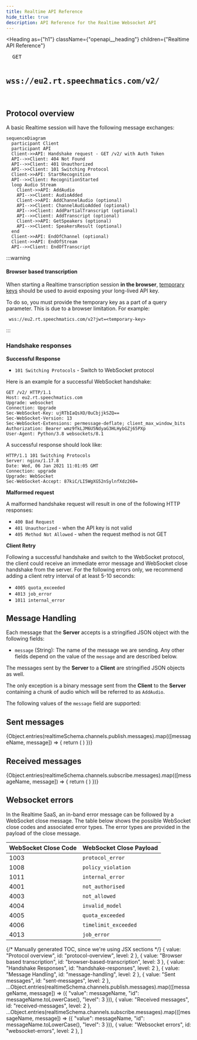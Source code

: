 ```yaml
---
title: Realtime API Reference
hide_title: true
description: API Reference for the Realtime Websocket API
---
```


<Heading
  as={"h1"}
  className={"openapi__heading"}
  children={"Realtime API Reference"}
>
</Heading>

<pre className="openapi__method-endpoint">
  <span className="badge badge--primary">GET</span>
  <h2 className="openapi__method-endpoint-path">wss://eu2.rt.speechmatics.com/v2/</h2>
</pre>

## Protocol overview

A basic Realtime session will have the following message exchanges:

```mermaid
sequenceDiagram
  participant Client
  participant API
  Client->>API: Handshake request - GET /v2/ with Auth Token
  API-->>Client: 404 Not Found
  API-->>Client: 401 Unauthorized
  API-->>Client: 101 Switching Protocol
  Client->>API: StartRecognition
  API-->>Client: RecognitionStarted
  loop Audio Stream
    Client->>API: AddAudio
    API-->>Client: AudioAdded
    Client->>API: AddChannelAudio (optional)
    API-->>Client: ChannelAudioAdded (optional)
    API-->>Client: AddPartialTranscript (optional)
    API-->>Client: AddTranscript (optional)
    Client->>API: GetSpeakers (optional)
    API-->>Client: SpeakersResult (optional)
  end
  Client->>API: EndOfChannel (optional)
  Client->>API: EndOfStream
  API-->>Client: EndOfTranscript
```

:::warning
#### Browser based transcription

When starting a Realtime transcription session **in the browser**, [temporary keys](/get-started/authentication#temporary-keys) should be used to avoid exposing your long-lived API key.

To do so, you must provide the temporary key as a part of a query parameter. This is due to a browser limitation. For example:

```url
 wss://eu2.rt.speechmatics.com/v2?jwt=<temporary-key>
```
:::


### Handshake responses

**Successful Response**

- `101 Switching Protocols` - Switch to WebSocket protocol

Here is an example for a successful WebSocket handshake:

```
GET /v2/ HTTP/1.1
Host: eu2.rt.speechmatics.com
Upgrade: websocket
Connection: Upgrade
Sec-WebSocket-Key: ujRTbIaQsXO/0uCbjjkSZQ==
Sec-WebSocket-Version: 13
Sec-WebSocket-Extensions: permessage-deflate; client_max_window_bits
Authorization: Bearer wmz9fkLJM6U5NdyaG3HLHybGZj65PXp
User-Agent: Python/3.8 websockets/8.1
```

A successful response should look like:

```
HTTP/1.1 101 Switching Protocols
Server: nginx/1.17.8
Date: Wed, 06 Jan 2021 11:01:05 GMT
Connection: upgrade
Upgrade: WebSocket
Sec-WebSocket-Accept: 87kiC/LI5WgXG52nSylnfXdz260=
```

**Malformed request**

A malformed handshake request will result in one of the following HTTP responses:

- `400 Bad Request`
- `401 Unauthorized` - when the API key is not valid
- `405 Method Not Allowed` - when the request method is not GET

**Client Retry**

Following a successful handshake and switch to the WebSocket protocol, the client could receive an immediate error message and WebSocket close handshake from the server.
For the following errors only, we recommend adding a client retry interval of at least 5-10 seconds:

- `4005 quota_exceeded`
- `4013 job_error`
- `1011 internal_error`

## Message Handling

Each message that the **Server** accepts is a stringified JSON object with the following fields:

- `message` (String): The name of the message we are sending. Any other fields depend on the value of the `message` and are described below.

The messages sent by the **Server** to a **Client** are stringified JSON objects as well.

The only exception is a binary message sent from the **Client** to the **Server** containing a chunk of audio which will be referred to as `AddAudio`.

The following values of the `message` field are supported:

## Sent messages


<Flex direction="column" gap="4">
{Object.entries(realtimeSchema.channels.publish.messages).map(([messageName, message]) => {
  return (
    <AsyncAPIMessage
      key={messageName}
      messageName={messageName}
      message={message}
      channel="publish"
    />
  )
  })}
</Flex>

## Received messages

<Flex direction="column" gap="4">
{Object.entries(realtimeSchema.channels.subscribe.messages).map(([messageName, message]) => {
  return (
    <AsyncAPIMessage
      key={messageName}
      messageName={messageName}
      message={message}
      channel="subscribe"
    />
  )
  })}
</Flex>

## Websocket errors

In the Realtime SaaS, an in-band error message can be followed by a WebSocket close message. The table below shows the possible WebSocket close codes and associated error types. The error types are provided in the payload of the close message.

| WebSocket Close Code | WebSocket Close Payload |
| --- | --- |
| 1003 | `protocol_error` |
| 1008 | `policy_violation` |
| 1011 | `internal_error` |
| 4001 | `not_authorised` |
| 4003 | `not_allowed` |
| 4004 | `invalid_model` |
| 4005 | `quota_exceeded` |
| 4006 | `timelimit_exceeded` |
| 4013 | `job_error` |

{/* Manually generated TOC, since we're using JSX sections */}
  { value: "Protocol overview", id: "protocol-overview", level: 2 },
  { value: "Browser based transcription", id: "browser-based-transcription", level: 3 },
  { value: "Handshake Responses", id: "handshake-responses", level: 2 },
  { value: "Message Handling", id: "message-handling", level: 2 },
  { value: "Sent messages", id: "sent-messages", level: 2 },
  ...Object.entries(realtimeSchema.channels.publish.messages).map(([messageName, message]) => ({
    "value": messageName,
    "id": messageName.toLowerCase(),
    "level": 3
  })),
  { value: "Received messages", id: "received-messages", level: 2 },
  ...Object.entries(realtimeSchema.channels.subscribe.messages).map(([messageName, message]) => ({
    "value": messageName,
    "id": messageName.toLowerCase(),
    "level": 3
  })),
  { value: "Websocket errors", id: "websocket-errors", level: 2 },
]